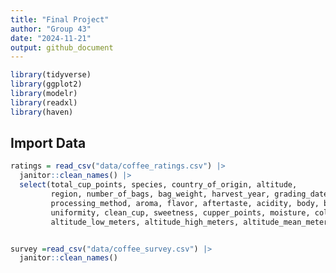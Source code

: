 ```yaml
---
title: "Final Project"
author: "Group 43"
date: "2024-11-21"
output: github_document
---
```


```r
library(tidyverse)
library(ggplot2)
library(modelr)
library(readxl)
library(haven)
```

## Import Data

```r
ratings = read_csv("data/coffee_ratings.csv") |> 
  janitor::clean_names() |> 
  select(total_cup_points, species, country_of_origin, altitude, 
         region, number_of_bags, bag_weight, harvest_year, grading_date, variety,
         processing_method, aroma, flavor, aftertaste, acidity, body, balance,
         uniformity, clean_cup, sweetness, cupper_points, moisture, color,
         altitude_low_meters, altitude_high_meters, altitude_mean_meters,)


survey =read_csv("data/coffee_survey.csv") |> 
  janitor::clean_names()
```

